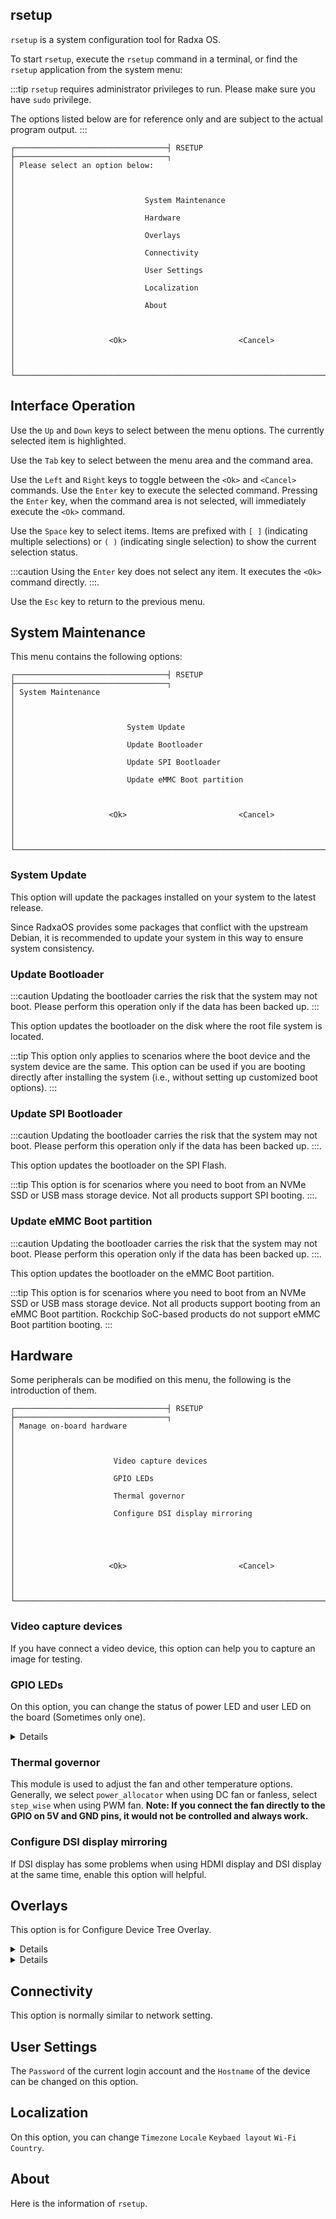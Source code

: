 

## rsetup

`rsetup` is a system configuration tool for Radxa OS.

To start `rsetup`, execute the `rsetup` command in a terminal, or find the `rsetup` application from the system menu:

:::tip
`rsetup` requires administrator privileges to run. Please make sure you have `sudo` privilege.

The options listed below are for reference only and are subject to the actual program output.
:::

```
┌──────────────────────────────────┤ RSETUP ├──────────────────────────────────┐
│ Please select an option below:                                               │
│                                                                              │
│                             System Maintenance                               │
│                             Hardware                                         │
│                             Overlays                                         │
│                             Connectivity                                     │
│                             User Settings                                    │
│                             Localization                                     │
│                             About                                            │
│                                                                              │
│                     <Ok>                         <Cancel>                    │
│                                                                              │
└──────────────────────────────────────────────────────────────────────────────┘
```

## Interface Operation

Use the `Up` and `Down` keys to select between the menu options. The currently selected item is highlighted.

Use the `Tab` key to select between the menu area and the command area.

Use the `Left` and `Right` keys to toggle between the `<Ok>` and `<Cancel>` commands. Use the `Enter` key to execute the selected command.
Pressing the `Enter` key, when the command area is not selected, will immediately execute the `<Ok>` command.

Use the `Space` key to select items. Items are prefixed with `[ ]` (indicating multiple selections) or `( )` (indicating single selection) to show the current selection status.

:::caution
Using the `Enter` key does not select any item. It executes the `<Ok>` command directly.
:::.

Use the `Esc` key to return to the previous menu.

## System Maintenance

This menu contains the following options:

```
┌──────────────────────────────────┤ RSETUP ├──────────────────────────────────┐
│ System Maintenance                                                           │
│                                                                              │
│                         System Update                                        │
│                         Update Bootloader                                    │
│                         Update SPI Bootloader                                │
│                         Update eMMC Boot partition                           │
│                                                                              │
│                     <Ok>                         <Cancel>                    │
│                                                                              │
└──────────────────────────────────────────────────────────────────────────────┘
```

### System Update

This option will update the packages installed on your system to the latest release.

Since RadxaOS provides some packages that conflict with the upstream Debian, it is recommended to update your system in this way to ensure system consistency.

### Update Bootloader

:::caution
Updating the bootloader carries the risk that the system may not boot. Please perform this operation only if the data has been backed up.
:::

This option updates the bootloader on the disk where the root file system is located.

:::tip
This option only applies to scenarios where the boot device and the system device are the same.
This option can be used if you are booting directly after installing the system (i.e., without setting up customized boot options).
:::

### Update SPI Bootloader

:::caution
Updating the bootloader carries the risk that the system may not boot. Please perform this operation only if the data has been backed up.
:::.

This option updates the bootloader on the SPI Flash.

:::tip
This option is for scenarios where you need to boot from an NVMe SSD or USB mass storage device.
Not all products support SPI booting.
:::.

### Update eMMC Boot partition

:::caution
Updating the bootloader carries the risk that the system may not boot. Please perform this operation only if the data has been backed up.
:::.

This option updates the bootloader on the eMMC Boot partition.

:::tip
This option is for scenarios where you need to boot from an NVMe SSD or USB mass storage device.
Not all products support booting from an eMMC Boot partition.
Rockchip SoC-based products do not support eMMC Boot partition booting.
:::

## Hardware

Some peripherals can be modified on this menu, the following is the introduction of them.

```
┌──────────────────────────────────┤ RSETUP ├──────────────────────────────────┐
│ Manage on-board hardware                                                     │
│                                                                              │
│                      Video capture devices                                   │
│                      GPIO LEDs                                               │
│                      Thermal governor                                        │
│                      Configure DSI display mirroring                         │
│                                                                              │
│                                                                              │
│                     <Ok>                         <Cancel>                    │
│                                                                              │
└──────────────────────────────────────────────────────────────────────────────┘
```

### Video capture devices

If you have connect a video device, this option can help you to capture an image for testing.

### GPIO LEDs

On this option, you can change the status of power LED and user LED on the board (Sometimes only one).

<Details summary="LED Setup">

<Led />

</Details>

### Thermal governor

This module is used to adjust the fan and other temperature options.
Generally, we select `power_allocator` when using DC fan or fanless, select `step_wise` when using PWM fan.
**Note: If you connect the fan directly to the GPIO on 5V and GND pins, it would not be controlled and always work.**

### Configure DSI display mirroring

If DSI display has some problems when using HDMI display and DSI display at the same time, enable this option will helpful.

## Overlays

This option is for Configure Device Tree Overlay.

<Details summary="Device Tree Configuration">

<Devicetree />

</Details>

<Details summary="Install 3rd party overlay">

<InstallOverlays />

</Details>

## Connectivity

This option is normally similar to network setting.

## User Settings

The `Password` of the current login account and the `Hostname` of the device can be changed on this option.

## Localization

On this option, you can change `Timezone` `Locale` `Keybaed layout` `Wi-Fi Country`.

## About

Here is the information of `rsetup`.
